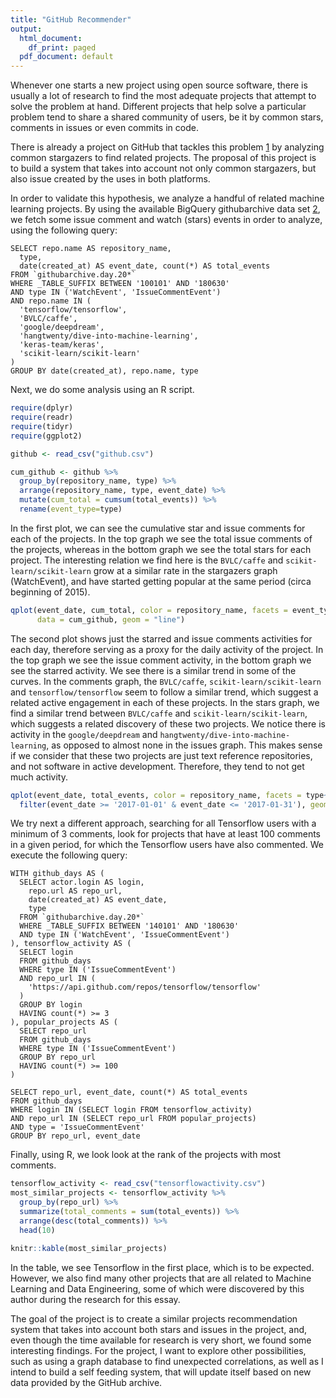 ```yaml
---
title: "GitHub Recommender"
output:
  html_document:
    df_print: paged
  pdf_document: default
---
```


Whenever one starts a new project using open source software, there is usually a lot of research to find the most adequate projects that attempt to solve the problem at hand. Different projects that help solve a particular problem tend to share a shared community of users, be it by common stars, comments in issues or even commits in code.

There is already a project on GitHub that tackles this problem [1] by analyzing common stargazers to find related projects. The proposal of this project is to build a system that takes into account not only common stargazers, but also issue created by the uses in both platforms.

In order to validate this hypothesis, we analyze a handful of related machine learning projects. By using the available BigQuery githubarchive data set [2], we fetch some issue comment and watch (stars) events in order to analyze, using the following query:

```
SELECT repo.name AS repository_name,
  type,
  date(created_at) AS event_date, count(*) AS total_events
FROM `githubarchive.day.20*`
WHERE _TABLE_SUFFIX BETWEEN '100101' AND '180630'
AND type IN ('WatchEvent', 'IssueCommentEvent')
AND repo.name IN (
  'tensorflow/tensorflow',
  'BVLC/caffe',
  'google/deepdream',
  'hangtwenty/dive-into-machine-learning',
  'keras-team/keras',
  'scikit-learn/scikit-learn'
)
GROUP BY date(created_at), repo.name, type
```

Next, we do some analysis using an R script.



```r
require(dplyr)
require(readr)
require(tidyr)
require(ggplot2)

github <- read_csv("github.csv")

cum_github <- github %>%
  group_by(repository_name, type) %>%
  arrange(repository_name, type, event_date) %>%
  mutate(cum_total = cumsum(total_events)) %>%
  rename(event_type=type)
```

In the first plot, we can see the cumulative star and issue comments for each of the projects. In the top graph we see the total issue comments of the projects, whereas in the bottom graph we see the total stars for each project. The interesting relation we find here is the `BVLC/caffe` and `scikit-learn/scikit-learn` grow at a similar rate in the stargazers graph (WatchEvent), and have started getting popular at the same period (circa beginning of 2015).

```r
qplot(event_date, cum_total, color = repository_name, facets = event_type~.,
      data = cum_github, geom = "line")
```

The second plot shows just the starred and issue comments activities for each day, therefore serving as a proxy for the daily activity of the project. In the top graph we see the issue comment activity, in the bottom graph we see the starred activity. We see there is a similar trend in some of the curves. In the comments graph, the `BVLC/caffe`, `scikit-learn/scikit-learn` and `tensorflow/tensorflow` seem to follow a similar trend, which suggest a related active engagement in each of these projects. In the stars graph, we find a similar trend between  `BVLC/caffe` and `scikit-learn/scikit-learn`, which suggests a related discovery of these two projects. We notice there is activity in the `google/deepdream` and `hangtwenty/dive-into-machine-learning`, as opposed to almost none in the issues graph. This makes sense if we consider that these two projects are just text reference repositories, and not software in active development. Therefore, they tend to not get much activity.

```r
qplot(event_date, total_events, color = repository_name, facets = type~., data = github %>%
  filter(event_date >= '2017-01-01' & event_date <= '2017-01-31'), geom = "line")
```

We try next a different approach, searching for all Tensorflow users with a minimum of 3 comments, look for projects that have at least 100 comments in a given period, for which the Tensorflow users have also commented. We execute the following query:

```
WITH github_days AS (
  SELECT actor.login AS login,
    repo.url AS repo_url,
    date(created_at) AS event_date,
    type
  FROM `githubarchive.day.20*`
  WHERE _TABLE_SUFFIX BETWEEN '140101' AND '180630'
  AND type IN ('WatchEvent', 'IssueCommentEvent')
), tensorflow_activity AS (
  SELECT login
  FROM github_days
  WHERE type IN ('IssueCommentEvent')
  AND repo_url IN (
    'https://api.github.com/repos/tensorflow/tensorflow'
  )
  GROUP BY login
  HAVING count(*) >= 3
), popular_projects AS (
  SELECT repo_url
  FROM github_days
  WHERE type IN ('IssueCommentEvent')
  GROUP BY repo_url
  HAVING count(*) >= 100
)

SELECT repo_url, event_date, count(*) AS total_events
FROM github_days
WHERE login IN (SELECT login FROM tensorflow_activity)
AND repo_url IN (SELECT repo_url FROM popular_projects)
AND type = 'IssueCommentEvent'
GROUP BY repo_url, event_date
```

Finally, using R, we look look at the rank of the projects with most comments.

```r
tensorflow_activity <- read_csv("tensorflowactivity.csv")
most_similar_projects <- tensorflow_activity %>%
  group_by(repo_url) %>%
  summarize(total_comments = sum(total_events)) %>%
  arrange(desc(total_comments)) %>%
  head(10)

knitr::kable(most_similar_projects)
```

In the table, we see Tensorflow in the first place, which is to be expected. However, we also find many other projects that are all related to Machine Learning and Data Engineering, some of which were discovered by this author during the research for this essay.

The goal of the project is to create a similar projects recommendation system that takes into account both stars and issues in the project, and, even though the time available for research is very short, we found some interesting findings. For the project, I want to explore other possibilities, such as using a graph database to find unexpected correlations, as well as I intend to build a self feeding system, that will update itself based on new data provided by the GitHub archive.

[1]: https://github.com/anvaka/ghindex
[2]: https://bigquery.cloud.google.com/table/githubarchive